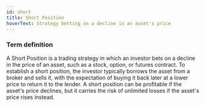 ```yaml
---
id: short
title: Short Position
hoverText: Strategy betting on a decline in an asset's price
---
```


### Term definition 

A Short Position is a trading strategy in which an investor bets on a decline in the price of an asset, such as a stock, option, or futures contract. To establish a short position, the investor typically borrows the asset from a broker and sells it, with the expectation of buying it back later at a lower price to return it to the lender. A short position can be profitable if the asset's price declines, but it carries the risk of unlimited losses if the asset's price rises instead.